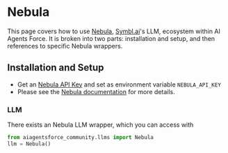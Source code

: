 # Nebula

This page covers how to use [Nebula](https://symbl.ai/nebula), [Symbl.ai](https://symbl.ai/)'s LLM, ecosystem within AI Agents Force.
It is broken into two parts: installation and setup, and then references to specific Nebula wrappers.

## Installation and Setup

- Get an [Nebula API Key](https://info.symbl.ai/Nebula_Private_Beta.html) and set as environment variable `NEBULA_API_KEY`
- Please see the [Nebula documentation](https://docs.symbl.ai/docs/nebula-llm) for more details.

### LLM

There exists an Nebula LLM wrapper, which you can access with
```python
from aiagentsforce_community.llms import Nebula
llm = Nebula()
```
